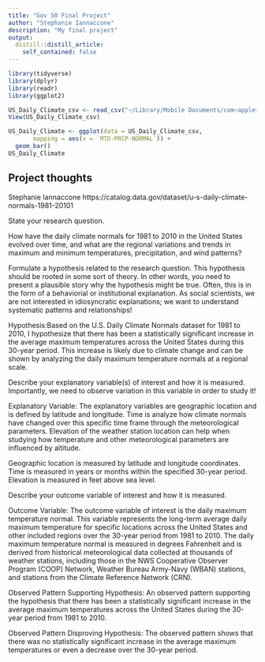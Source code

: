 ```yaml
---
title: "Gov 50 Final Project"
author: "Stephanie Iannaccone"
description: "My final project"
output:
  distill::distill_article:
    self_contained: false
---
```


```r
library(tidyverse)
library(dplyr)
library(readr)
library(ggplot2)
```

```r
US_Daily_Climate_csv <- read_csv("~/Library/Mobile Documents/com~apple~Numbers/Documents/US_Daily_Climate_csv.csv")
View(US_Daily_Climate_csv)
```

```r
US_Daily_Climate <- ggplot(data = US_Daily_Climate_csv, 
       mapping = aes(x = `MTD-PRCP-NORMAL`)) +
  geom_bar()
US_Daily_Climate
```



## Project thoughts
Stephanie Iannaccone
https://catalog.data.gov/dataset/u-s-daily-climate-normals-1981-20101

State your research question.

How have the daily climate normals for 1981 to 2010 in the United States evolved over time, and what are the regional variations and trends in maximum and minimum temperatures, precipitation, and wind patterns?

Formulate a hypothesis related to the research question. This hypothesis should be rooted in some sort of theory. In other words, you need to present a plausible story why the hypothesis might be true. Often, this is in the form of a behaviorial or institutional explanation. As social scientists, we are not interested in idiosyncratic explanations; we want to understand systematic patterns and relationships!

Hypothesis:Based on the U.S. Daily Climate Normals dataset for 1981 to 2010, I hypothesize that there has been a statistically significant increase in the average maximum temperatures across the United States during this 30-year period. This increase is likely due to climate change and can be shown by analyzing the daily maximum temperature normals at a regional scale.

Describe your explanatory variable(s) of interest and how it is measured. Importantly, we need to observe variation in this variable in order to study it!

Explanatory Variable: The explanatory variables are geographic location and is defined by latitude and longitude. Time is analyze how climate normals have changed over this specific time frame through the meteorological parameters. Elevation of the weather station location can help when studying how temperature and other meteorological parameters are influenced by altitude. 

Geographic location is measured by latitude and longitude coordinates. Time is measured in years or months within the specified 30-year period. Elevation is measured in feet above sea level. 

Describe your outcome variable of interest and how it is measured.

Outcome Variable: The outcome variable of interest is the daily maximum temperature normal. This variable represents the long-term average daily maximum temperature for specific locations across the United States and other included regions over the 30-year period from 1981 to 2010. The daily maximum temperature normal is measured in degrees Fahrenheit and is derived from historical meteorological data collected at thousands of weather stations, including those in the NWS Cooperative Observer Program (COOP) Network, Weather Bureau Army-Navy (WBAN) stations, and stations from the Climate Reference Network (CRN).

Observed Pattern Supporting Hypothesis: An observed pattern supporting the hypothesis that there has been a statistically significant increase in the average maximum temperatures across the United States during the 30-year period from 1981 to 2010.

Observed Pattern Disproving Hypothesis: The observed pattern shows that there was no statistically significant increase in the average maximum temperatures or even a decrease over the 30-year period.